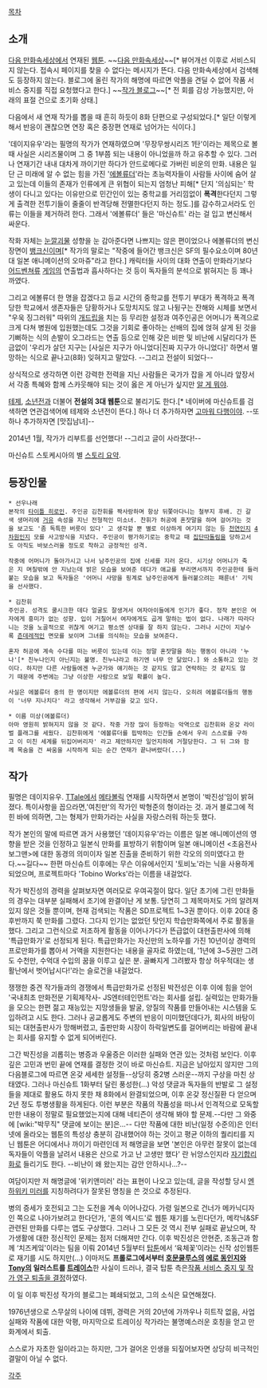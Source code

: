 [[목차]]
== 소개 ==
[[다음 만화속세상]]에서 연재된 [[웹툰]].
~~[http://cartoon.media.daum.net/series/list/machinesuit 다음 만화속세상]~~[* 뷰어개선 이후로 서비스되지 않는다. 접속시 페이지를 찾을 수 없다는 메시지가 뜬다. 다음 만화속세상에서 검색해도 등장하지 않는다. 블로그에 올린 작가의 해명에 따르면 악플을 견딜 수 없어 작품 서비스 중지를 직접 요청했다고 한다.]
~~[http://blog.naver.com/prologue/PrologueList.nhn?blogId=tobi1975 작가 블로그]~~[* 전 회를 감상 가능했지만, 아래의 표절 건으로 초기화 상태.]

다음에서 새 연재 작가를 뽑을 때 흔히 하듯이 8화 단편으로 구성되었다.[* 일단 이렇게 해서 반응이 괜찮으면 연장 혹은 중장편 연재로 넘어가는 식이다.]

'데이지유우'라는 필명의 작가가 연재하였으며 '무장무쌍시리즈 1탄'이라는 제목으로 볼 때 사실은 시리즈물이며 그 중 1부쯤 되는 내용이 아니었을까 하고 유추할 수 있다. 그러나 연재기간 내내 대차게 까이기만 하다가 안드로메다로 가버린 비운의 만화. 내용은 일단 근 미래에 알 수 없는 힘을 가진 '[[에볼류더]]'라는 초능력자들이 사람들 사이에 숨어 살고 있는데 이들의 존재가 인류에게 큰 위협이 되는지 엄청난 피해[* 단지 '의심되는' 학생이 다니고 있다는 이유만으로 민간인이 있는 중학교를 거리낌없이 '''폭격'''한다던지 그렇게 출격한 전투기들이 줄줄이 반격당해 전멸한다던지 하는 정도.]를 감수하고서라도 인류는 이들을 제거하려 한다. 그래서 '에볼류더' 들은 '마신슈트' 라는 걸 입고 변신해서 싸운다.

작화 자체는 [[눈깔괴물]] 성향을 눈 감아준다면 나쁘지는 않은 편이었으나 에볼류더의 변신 장면이 [[뱅크신]]이며[* 작가의 말로는 "작중에 들어간 뱅크신은 SF의 필수요소이며 80년대 일본 애니메이션의 오마쥬"라고 한다.] 캐릭터들 사이의 대화 연출이 만화라기보다 [[어드벤쳐]]류 [[게임]]의 연출법과 흡사하다는 것 등이 독자들의 분석으로 밝혀지는 등 꽤나 까였다.

그리고 에볼류더 한 명을 잡겠다고 등교 시간의 중학교를 전투기 부대가 폭격하고 폭격당한 학교에서 생존자들은 당황하거나 도망치지도 않고 나뒹구는 잔해와 시체를 보면서 "우욱 징그러워" 따위의 [[개드립]]을 치는 등 무리한 설정과 여주인공은 어머니가 폭격으로 크게 다쳐 병원에 입원했는데도 그것을 기회로 좋아하는 선배의 집에 얹혀 살게 된 것을 기뻐하는 식의 손발이 오그라드는 연출 등으로 인해 갖은 비판 및 비난에 시달리다가 뜬금없이 '우리가 살던 지구는 [사실은 지구가 아니었다|진짜 지구가 아니었다]' 하면서 멸망하는 식으로 끝나고(8화) 잊혀지고 말았다. --그리고 전설이 되었다--

상식적으로 생각하면 이런 강력한 전력을 지닌 사람들은 국가가 잡을 게 아니라 앞장서서 각종 특혜와 함께 스카웃해야 되는 것이 옳은 게 아닌가 싶지만 [[알 게 뭐야]].

[[테제]], [[소년전]]과 더불어 '''전설의 3대 웹툰'''으로 불리기도 한다.[* 네이버에 마신슈트를 검색하면 연관검색어에 테제와 소년전이 뜬다.] 하나 더 추가하자면 [[고마워 다행이야]]. --또 하나 추가하자면 [맛집남녀]--

2014년 1월, 작가가 리부트를 선언했다! --그리고 글이 사라졌다!--

마신슈트 스토케시아의 별 [http://gall.dcinside.com/list.php?id=starcraft2&no=272019&page=1&bbs= 스토리 요약].

== 등장인물 ==
 * 선우나래
 본작의 [[타이틀 히로인]]. 주인공 김찬휘를 짝사랑하며 항상 뒤쫓아다니는 철부지 후배. 긴 갈색 생머리에 [[거유]] 속성을 지닌 전형적인 미소녀. 찬휘가 허공에 혼잣말을 하며 걸어가는 것을 보고도 '좀 독특한 버릇이 있다' 고 생각할 뿐 별로 이상하게 여기지 않는 등 [[천연]]인지 [[4차원]]인지 모를 사고방식을 지녔다. 주인공이 평가하기로는 중학교 때 [[집단따돌림]]을 당하고서도 아직도 바보스러울 정도로 착하고 긍정적인 성격.

 작중에 어머니가 돌아가시고 나서 남주인공의 집에 신세를 지러 온다. 시기상 어머니가 죽은 지 며칠밖에 안 지났는데 밝은 모습을 보여준 데다가 애교를 부리면서까지 주인공한테 들러붙는 모습을 보고 독자들은 '어머니 사망을 핑계로 남주인공에게 들러붙으려는 패륜녀' 기믹을 선사했다.

 * 김찬휘
 주인공. 성격도 쿨시크한 데다 얼굴도 잘생겨서 여자아이들에게 인기가 좋다. 정작 본인은 여자에게 흥미가 없는 성향. 입이 거칠어서 여자에게도 곱게 말하는 법이 없다. 나래가 따라다니는 것을 노골적으로 귀찮게 여기고 평소엔 상대를 잘 하지 않는다. 그러나 시간이 지날수록 [[츤데레]]적인 면모를 보이며 그녀를 의식하는 모습을 보여준다.

 혼자 허공에 계속 수다를 떠는 버릇이 있는데 이는 정말 혼잣말을 하는 행동이 아니라 '누나'[* 친누나인지 아닌지는 불명. 친누나라고 하기엔 너무 안 닮았다.] 와 소통하고 있는 것이다. 하지만 다른 사람들에겐 누군가와 얘기하는 것 같지도 않고 연락하는 것 같지도 않기 때문에 주변에는 그냥 이상한 사람으로 보일 확률이 높다.

 사실은 에볼류더 중의 한 명이지만 에볼류더의 편에 서지 않는다. 오히려 에볼류더들의 행동이 '너무 지나치다' 라고 생각해서 거부감을 갖고 있다.

 * 이름 미상(에볼류더)
 아마 영원히 밝혀지지 않을 것 같다. 작중 가장 많이 등장하는 악역으로 김찬휘와 온갖 라이벌 플래그를 세웠다. 김찬휘에게 '에볼류더를 핍박하는 인간들 손에서 우리 스스로를 구하고 이 미친 세계를 뒤집어버리자' 라고 제안하지만 일언지하에 거절당한다. 그 뒤 그와 함께 목숨을 건 싸움을 시작하게 되는 순간 연재가 끝나버렸다(...)

== 작가 ==
필명은 데이지유우. [[TTale]]에서 [[메타볼릭]] 연재를 시작하면서 본명이 '박진성'임이 밝혀졌다. 특이사항을 꼽으라면,'여친만'의 작가인 박형준의 형이라는 것. 과거 블로그에 적힌 바에 의하면, 그는 형제가 만화가라는 사실을 자랑스러워 하는듯 했다.

작가 본인의 말에 따르면 과거 사용했던 '데이지유우'라는 이름은 일본 애니메이션의 영향을 받은 것을 인정하고 일본식 만화를 표방하기 위함이며 일본 애니메이션 <초음전사 보그맨>에 대한 동경의 의미이자 일본 진출을 준비하기 위한 각오의 의미였다고 한다.~~길다~~ 한편 마신슈트 이후에는 무슨 이유에서인지 '토비노'라는 닉을 사용하게 되었으며, 프로젝트마다 'Tobino Works'라는 이름을 내걸었다.

작가 박진성의 경력을 살펴보자면 여러모로 우여곡절이 많다. 일단 초기에 그린 만화들의 경우는 대부분 실패해서 조기에 완결이난 게 보통. 당연히 그 제목마저도 거의 알려져있지 않은 것들 뿐이며, 현재 검색되는 작품은 SD프로젝트 1~3권 뿐이다. 이후 20대 중후반까지 쭉 만화를 그렸다. 그다지 인기는 없었던 탓인지 학습만화쪽에서 주로 활동을 했다. 그리고 그런식으로 저조하게 활동을 이어나가다가 뜬급없이 대현출판사에 의해 '특급만화가'로 선정되게 된다. 특급만화가는 자신만의 노하우를 가진 10년이상 경력의 프로만화가를 뽑아서 거액을 지원한다는 내용을 골자로 하였는데, '1년에 3~5권만 그려도 수천만, 수억대 수입의 꿈을 이루고 싶은 분. 골빠지게 그려봤자 항상 허우적대는 생활난에서 벗어납시다!'라는 슬로건을 내걸었다. 

쟁쟁한 중견 작가들과의 경쟁에서 특급만화가로 선정된 박전성은 이후 이에 힘을 얻어 '국내최초 만화전문 기획제작사- JS엔터테인먼트'라는 회사를 설립. 실력있는 만화가들을 모으는 한편 젊고 재능있는 지망생들을 발굴, 양질의 작품를 만들어내는 시스템을 도입하려고 시도 한다. 그러나 공교롭게도 주변의 반응이 미미했던데다가, 회사의 바탕이 되는 대현출판사가 망해버렸고, 출판만화 시장이 하락일변도를 걸어버리는 바람에 끝내는 회사를 유지할 수 없게 되어버린다.

그간 박진성을 괴롭히는 병증과 우울증은 이러한 실패와 연관 있는 것처럼 보인다. 이후 깊은 고민과 번민 끝에 연재를 결정한 것이 바로 마신슈트. 지금은 남아있지 않지만 그의 다음블로그에 따르면 온갖 세세한 설정들--상당히 중2병 스러운--까지 구상을 마친 상태였다. 그러나 마신슈트 1화부터 달린 풍성한(...) 악성 댓글과 독자들의 반발로 그 설정들을 제대로 활용도 하지 못한 채 8화에서 완결되었으며, 이후 온갖 정신질환 다 얻으며 2년 정도 투병생활을 하게된다. 이런 부분은 작품의 작품성을 떠나서 인격적으로 모독할 만한 내용이 정말로 필요했었는지에 대해 네티즌이 생각해 봐야 할 문제.--다만 그 와중에 [wiki:"박무직" 댓글에 보이는 분]은...-- 다만 작품에 대한 비난(일정 수준의)은 인터넷에 올라오는 웹툰의 특성상 충분히 감내했어야 하는 것이고 평균 이하의 퀄리티를 지닌 웹툰은 어디에서나 까이기 마련인데 저 해명글을 보면 '본인은 아무런 잘못이 없는데 독자들이 악플을 날려서 내용은 산으로 가고 난 고생만 했다' 란 뉘앙스인지라 [[자기합리화]]로 들리기도 한다. --비난이 왜 왔는지는 감안 안하시나...?-- 

여담이지만 저 해명글에 '위키앤미러' 라는 표현이 나오고 있는데, 글을 작성할 당시 [[엔하위키 미러]]를 지칭하려다가 잘못된 명칭을 쓴 것으로 추정된다.

병의 증세가 호전되고 그는 도전을 계속 이어나갔다. 가령 일본으로 건너가 메카닉디자인 쪽으로 나아가보려고 한다던가, '혼의 엑시드'로 웹툰 재기를 노린다던가, 메칵닉&SF관련된 만화를 다루는 앱도 구상했다. 그러나 그 모든 것 역시 전부 실패로 끝났으며, 작가생활에 대한 정신적인 문제는 점저 더해져만 간다. 이후 박진성은 안현준, 조동근과 함께 ‘치즈케잌'이라는 팀을 이뤄 2014년 5월부터 [http://www.toptoon.com/ 탑툰]에서 ‘육체꽃’이라는 신작 성인웹툰로 재기를 시도 하지만(...) 이마저도 '''프롤로그에서부터 [[호문쿨루스(작가)|호문쿨루스]]의 [[에로 동인지]]와 [[Tony]]의 일러스트를 [[트레이스]]'''한 사실이 드러나, 결국 탑툰 측은[http://blog.naver.com/toptoonkr/200000476805 작품 서비스 중지 및 작가 영구 퇴출을 결정]하였다. 

이 일 이후 박진성 작가의 블로그는 폐쇄되었고, 그의 소식은 묘연해졌다. 

1976년생으로 스무살의 나이에 데뷔, 경력은 거의 20년에 가까우나 히트작 없음, 사업실패와 작품에 대한 악평, 마지막으로 트레이싱 작가라는 불명예스러운 호칭을 얻고 만화계에서 퇴출.

스스로가 자초한 일이라고는 하지만, 그가 걸어온 인생을 되짚어보자면 상당히 비극적인 결말이 아닐 수 없다. 

[[각주]]
